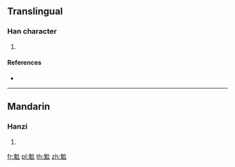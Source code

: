 {{character info/new}}
==Translingual==

===Han character===
{{Han char|rn=194|rad=鬼|as=04|sn=14|canj=HIOLL|ids=⿺鬼介}}

# {{defn|Han|sort=鬼04}}

====References====
* {{Han ref|kx=1461.070|dkj=45782|hdz=74429.050|uh=9B40|ud=39744}}

----

==Mandarin==

===Hanzi===
{{cmn-hanzi|pin=[[jiè]] ([[jie4]])|wg=chieh<sup>4</sup>}}

# {{defn|lang=cmn|sort=鬼04}}

[[fr:魀]]
[[pl:魀]]
[[th:魀]]
[[zh:魀]]